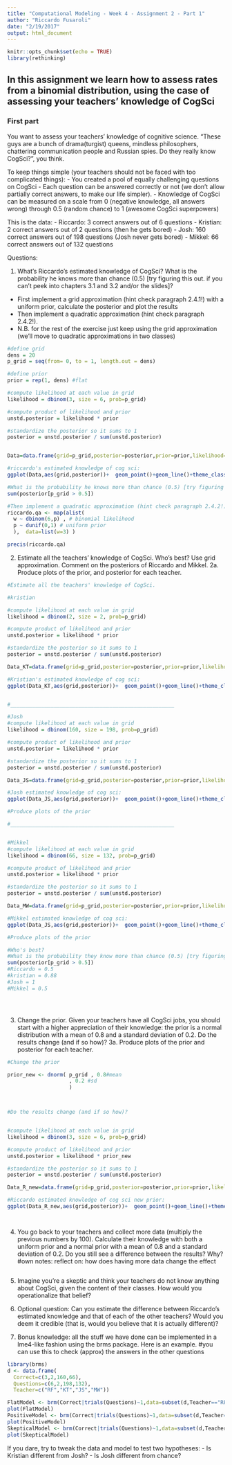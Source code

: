```yaml
---
title: "Computational Modeling - Week 4 - Assignment 2 - Part 1"
author: "Riccardo Fusaroli"
date: "2/19/2017"
output: html_document
---
```


```r
knitr::opts_chunk$set(echo = TRUE)
library(rethinking)
```

## In this assignment we learn how to assess rates from a binomial distribution, using the case of assessing your teachers' knowledge of CogSci

### First part

You want to assess your teachers' knowledge of cognitive science. "These guys are a bunch of drama(turgist) queens, mindless philosophers, chattering communication people and Russian spies. Do they really know CogSci?", you think.

To keep things simple (your teachers should not be faced with too complicated things):
- You created a pool of equally challenging questions on CogSci
- Each question can be answered correctly or not (we don't allow partially correct answers, to make our life simpler).
- Knowledge of CogSci can be measured on a scale from 0 (negative knowledge, all answers wrong) through 0.5 (random chance) to 1 (awesome CogSci superpowers)

This is the data:
- Riccardo: 3 correct answers out of 6 questions
- Kristian: 2 correct answers out of 2 questions (then he gets bored)
- Josh: 160 correct answers out of 198 questions (Josh never gets bored)
- Mikkel: 66 correct answers out of 132 questions

Questions:

1. What's Riccardo's estimated knowledge of CogSci? What is the probability he knows more than chance (0.5) [try figuring this out. if you can't peek into chapters 3.1 and 3.2 and/or the slides]?
- First implement a grid approximation (hint check paragraph 2.4.1!) with a uniform prior, calculate the posterior and plot the results
- Then implement a quadratic approximation (hint check paragraph 2.4.2!).
- N.B. for the rest of the exercise just keep using the grid approximation (we'll move to quadratic approximations in two classes)

```r


#define grid
dens = 20
p_grid = seq(from= 0, to = 1, length.out = dens)

#define prior
prior = rep(1, dens) #flat

#compute likelihood at each value in grid
likelihood = dbinom(3, size = 6, prob=p_grid)

#compute product of likelihood and prior
unstd.posterior = likelihood * prior

#standardize the posterior so it sums to 1
posterior = unstd.posterior / sum(unstd.posterior)


Data=data.frame(grid=p_grid,posterior=posterior,prior=prior,likelihood=likelihood)

#riccardo's estimated knowledge of cog sci:
ggplot(Data,aes(grid,posterior))+  geom_point()+geom_line()+theme_classic()+  geom_line(aes(grid,prior/dens),color='red')+  xlab("Probability of Riccardo answering correct")+ ylab("posterior probability")

#What is the probability he knows more than chance (0.5) [try figuring this out.
sum(posterior[p_grid > 0.5])

#Then implement a quadratic approximation (hint check paragraph 2.4.2!)
riccardo.qa <- map(alist(
  w ~ dbinom(6,p) , # binomial likelihood   
  p ~ dunif(0,1) # uniform prior  
  ),  data=list(w=3) ) 

precis(riccardo.qa) 

```


2. Estimate all the teachers' knowledge of CogSci. Who's best? Use grid approximation. Comment on the posteriors of Riccardo and Mikkel.
2a. Produce plots of the prior, and posterior for each teacher.

```r
#Estimate all the teachers' knowledge of CogSci.

#kristian 

#compute likelihood at each value in grid
likelihood = dbinom(2, size = 2, prob=p_grid)

#compute product of likelihood and prior
unstd.posterior = likelihood * prior

#standardize the posterior so it sums to 1
posterior = unstd.posterior / sum(unstd.posterior)

Data_KT=data.frame(grid=p_grid,posterior=posterior,prior=prior,likelihood=likelihood)

#Kristian's estimated knowledge of cog sci:
ggplot(Data_KT,aes(grid,posterior))+  geom_point()+geom_line()+theme_classic()+  geom_line(aes(grid,prior/dens),color='red')+  xlab("Probability of Kristian answering correct")+ ylab("posterior probability")


#_____________________________________________________

#Josh
#compute likelihood at each value in grid
likelihood = dbinom(160, size = 198, prob=p_grid)

#compute product of likelihood and prior
unstd.posterior = likelihood * prior

#standardize the posterior so it sums to 1
posterior = unstd.posterior / sum(unstd.posterior)

Data_JS=data.frame(grid=p_grid,posterior=posterior,prior=prior,likelihood=likelihood)

#Josh estimated knowledge of cog sci:
ggplot(Data_JS,aes(grid,posterior))+  geom_point()+geom_line()+theme_classic()+  geom_line(aes(grid,prior/dens),color='red')+  xlab("Probability of Kristian answering correct")+ ylab("posterior probability")

#Produce plots of the prior

#_____________________________________________________


#Mikkel
#compute likelihood at each value in grid
likelihood = dbinom(66, size = 132, prob=p_grid)

#compute product of likelihood and prior
unstd.posterior = likelihood * prior

#standardize the posterior so it sums to 1
posterior = unstd.posterior / sum(unstd.posterior)

Data_MW=data.frame(grid=p_grid,posterior=posterior,prior=prior,likelihood=likelihood)

#Mikkel estimated knowledge of cog sci:
ggplot(Data_JS,aes(grid,posterior))+  geom_point()+geom_line()+theme_classic()+  geom_line(aes(grid,prior/dens),color='red')+  xlab("Probability of Kristian answering correct")+ ylab("posterior probability")

#Produce plots of the prior

#Who's best?
#What is the probability they know more than chance (0.5) [try figuring this out.
sum(posterior[p_grid > 0.5])
#Riccardo = 0.5
#kristian = 0.88
#Josh = 1
#Mikkel = 0.5





```


3. Change the prior. Given your teachers have all CogSci jobs, you should start with a higher appreciation of their knowledge: the prior is a normal distribution with a mean of 0.8 and a standard deviation of 0.2. Do the results change (and if so how)?
3a. Produce plots of the prior and posterior for each teacher.

```r

#Change the prior

prior_new <- dnorm( p_grid , 0.8#mean
                    , 0.2 #sd
                    )



#Do the results change (and if so how)?


#compute likelihood at each value in grid
likelihood = dbinom(3, size = 6, prob=p_grid)

#compute product of likelihood and prior
unstd.posterior = likelihood * prior_new

#standardize the posterior so it sums to 1
posterior = unstd.posterior / sum(unstd.posterior)

Data_R_new=data.frame(grid=p_grid,posterior=posterior,prior=prior,likelihood=likelihood)

#Riccardo estimated knowledge of cog sci new prior:
ggplot(Data_R_new,aes(grid,posterior))+  geom_point()+geom_line()+theme_classic()+  geom_line(aes(grid,prior_new/dens),color='red')+  xlab("Probability of Riccardo answering correct")+ ylab("posterior probability")




```


4. You go back to your teachers and collect more data (multiply the previous numbers by 100). Calculate their knowledge with both a uniform prior and a normal prior with a mean of 0.8 and a standard deviation of 0.2. Do you still see a difference between the results? Why? #own notes: reflect on: how does having more data change the effect
```r

```

5. Imagine you're a skeptic and think your teachers do not know anything about CogSci, given the content of their classes. How would you operationalize that belief?

6. Optional question: Can you estimate the difference between Riccardo's estimated knowledge and that of each of the other teachers? Would you deem it credible (that is, would you believe that it is actually different)?

7. Bonus knowledge: all the stuff we have done can be implemented in a lme4-like fashion using the brms package. Here is an example. #you can use this to check (approx) the answers in the other questions 
```r
library(brms)
d <- data.frame(
  Correct=c(3,2,160,66),
  Questions=c(6,2,198,132),
  Teacher=c("RF","KT","JS","MW"))

FlatModel <- brm(Correct|trials(Questions)~1,data=subset(d,Teacher=="RF"),prior=prior("uniform(0,1)", class = "Intercept"))
plot(FlatModel)
PositiveModel <- brm(Correct|trials(Questions)~1,data=subset(d,Teacher=="RF"),prior=prior("normal(0.8,0.2)", class = "Intercept"))
plot(PositiveModel)
SkepticalModel <- brm(Correct|trials(Questions)~1,data=subset(d,Teacher=="RF"),prior=prior("normal(0.5,0.01)", class = "Intercept"))
plot(SkepticalModel)
```

If you dare, try to tweak the data and model to test two hypotheses:
- Is Kristian different from Josh?
- Is Josh different from chance?



